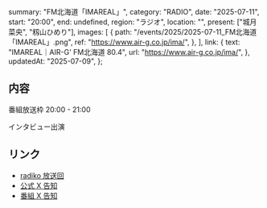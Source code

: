   summary: "FM北海道「IMAREAL」",
  category: "RADIO",
  date: "2025-07-11",
  start: "20:00",
  end: undefined,
  region: "ラジオ",
  location: "",
  present: ["城月菜央", "籾山ひめり"],
  images: [
    {
      path: "/events/2025/2025-07-11_FM北海道「IMAREAL」.png",
      ref: "https://www.air-g.co.jp/ima/",
    },
  ],
  link: {
    text: "IMAREAL｜AIR-G' FM北海道 80.4",
    url: "https://www.air-g.co.jp/ima/",
  },
  updatedAt: "2025-07-09",
};

## 内容

番組放送枠 20:00 - 21:00

インタビュー出演

## リンク

- [radiko 放送回](https://radiko.jp/share/?sid=AIR-G&t=20250711200000)
- [公式 X 告知](https://x.com/takanenofficial/status/1942871358289195370)
- [番組 X 告知](https://x.com/airg_ima/status/1941119870432944496)
